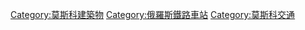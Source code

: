 {{Commonscat|Train stations in Moscow}}

[[Category:莫斯科建築物|Category:莫斯科建築物]]
[[Category:俄羅斯鐵路車站|Category:俄羅斯鐵路車站]]
[[Category:莫斯科交通|Category:莫斯科交通]]